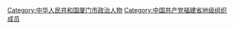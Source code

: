 [[Category:中华人民共和国厦门市政治人物|Category:中华人民共和国厦门市政治人物]]
[[Category:中国共产党福建省地级组织成员|Category:中国共产党福建省地级组织成员]]